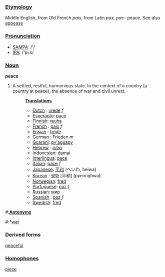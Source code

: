 ===[[Etymology]]===
Middle English, from Old French ''pais'', from Latin ''pax, pac-'' peace.  See also [[appease]]

===[[Pronunciation]]===
*[[w:SAMPA|SAMPA]]: /'/
*[[w:IPA|IPA]]: /'pi:s/

===[[Noun]]===
'''peace'''

# A settled, restful, harmonious state. In the context of a country (a country at peace), the absence of war and civil unrest.
#:'''[[Translation]]s'''
#:*[[Dutch]] : [[vrede]] ''f''
#:*[[Esperanto]]: [[paco]]
#:*[[Finnish]]: [[rauha]]
#:*[[French]] : [[paix]] ''f''
#:*[[Frisian]] : [[frede]]
#:*[[German]] : [[Frieden]] ''m''
#:*[[Guarani]]: [[py'aguapy]]
#:*[[Hebrew]] : [[שלום]]
#:*[[Indonesian]]: [[damai]]
#:*[[Interlingua]]: [[pace]]
#:*[[Italian]]: [[pace]] ''f''
#:*[[Japanese]]: [[平和]] (へいわ, heiwa)
#:*[[Korean]] : [[평화]] [平和] (pyeonghwa)
#:*[[Norwegian]]: [[fred]]
#:*[[Portuguese]]: [[paz]] ''f''
#:*[[Russian]]: [[мир]]
#:*[[Spanish]] : [[paz]] ''f''
#:*[[Swedish]]: [[fred]]

#:'''[[Antonym]]s'''
#:*[[war]]

===Derived forms===
[[peaceful]]

===[[Homophone]]s===
[[piece]]